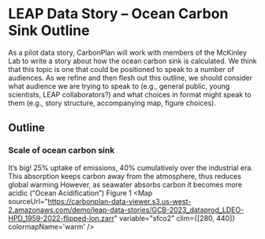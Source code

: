 

# LEAP Data Story – Ocean Carbon Sink Outline
As a pilot data story, CarbonPlan will work with members of the McKinley Lab to write a story about how the ocean carbon sink is calculated. We think that this topic is one that could be positioned to speak to a number of audiences. As we refine and then flesh out this outline, we should consider what audience we are trying to speak to (e.g., general public, young scientists, LEAP collaborators?) and what choices in format might speak to them (e.g., story structure, accompanying map, figure choices).

## Outline
### Scale of ocean carbon sink
It’s big! 25% uptake of emissions, 40% cumulatively over the industrial era. 
This absorption keeps carbon away from the atmosphere, thus reduces global warming
However, as seawater absorbs carbon it becomes more acidic (“Ocean Acidification”)
Figure 1
<Map sourceUrl="https://carbonplan-data-viewer.s3.us-west-2.amazonaws.com/demo/leap-data-stories/GCB-2023_dataprod_LDEO-HPD_1959-2022-flipped-lon.zarr" variable="sfco2" clim={[280, 440]} colormapName='warm' />
